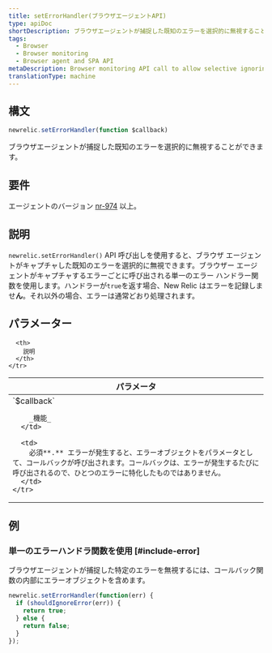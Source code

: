 ```yaml
---
title: setErrorHandler(ブラウザエージェントAPI)
type: apiDoc
shortDescription: ブラウザエージェントが捕捉した既知のエラーを選択的に無視することができます。
tags:
  - Browser
  - Browser monitoring
  - Browser agent and SPA API
metaDescription: Browser monitoring API call to allow selective ignoring of known errors captured by the agent.
translationType: machine
---
```


## 構文

```js
newrelic.setErrorHandler(function $callback)
```

ブラウザエージェントが捕捉した既知のエラーを選択的に無視することができます。

## 要件

エージェントのバージョン [nr-974](/docs/release-notes/new-relic-browser-release-notes/browser-agent-release-notes) 以上。

## 説明

`newrelic.setErrorHandler()` API 呼び出しを使用すると、ブラウザ エージェントがキャプチャした既知のエラーを選択的に無視できます。ブラウザー エージェントがキャプチャするエラーごとに呼び出される単一のエラー ハンドラー関数を使用します。ハンドラーが`true`を返す場合、New Relic はエラーを記録しませ**ん**。それ以外の場合、エラーは通常どおり処理されます。

## パラメーター

<table>
  <thead>
    <tr>
      <th width="25%">
        パラメータ
      </th>

      <th>
        説明
      </th>
    </tr>
  </thead>

  <tbody>
    <tr>
      <td>
        `$callback`

        _機能_
      </td>

      <td>
        必須**.** エラーが発生すると、エラーオブジェクトをパラメータとして、コールバックが呼び出されます。コールバックは、エラーが発生するたびに呼び出されるので、ひとつのエラーに特化したものではありません。
      </td>
    </tr>
  </tbody>
</table>

## 例

### 単一のエラーハンドラ関数を使用 [#include-error]

ブラウザエージェントが捕捉した特定のエラーを無視するには、コールバック関数の内部にエラーオブジェクトを含めます。

```js
newrelic.setErrorHandler(function(err) {
  if (shouldIgnoreError(err)) {
    return true;
  } else {
    return false;
  }
});
```